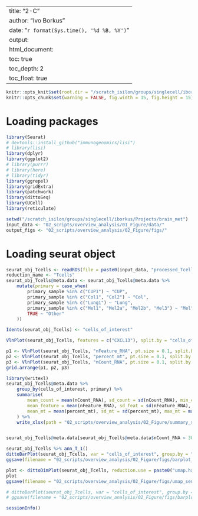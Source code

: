 
---
title: "2-C"
author: "Ivo Borkus"
date: "`r format(Sys.time(), '%d %B, %Y')`"
output:  
  html_document:
    toc: true
    toc_depth: 2
    toc_float: true
---

```r
knitr::opts_knit$set(root.dir = "/scratch_isilon/groups/singlecell/iborkus/Projects/brain_met") # nolint
knitr::opts_chunk$set(warning = FALSE, fig.width = 15, fig.height = 15)
```

# Loading packages

```R
library(Seurat)
# devtools::install_github("immunogenomics/lisi")
# library(lisi)
library(dplyr)
library(ggplot2)
# library(purrr)
# library(here)
# library(tidyr)
library(ggrepel)
library(gridExtra)
library(patchwork)
library(dittoSeq)
library(UCell)
library(reticulate)

setwd("/scratch_isilon/groups/singlecell/iborkus/Projects/brain_met")
input_data <- "02_scripts/overview_analysis/01_Figure/data/"
output_figs <- "02_scripts/overview_analysis/02_Figure/figs/"
```

# Loading seurat object
```R
seurat_obj_Tcells <- readRDS(file = paste0(input_data, "processed_Tcells_annotated_Fig_2B.rds"))
reduction_name <- "Tcells"
seurat_obj_Tcells@meta.data <- seurat_obj_Tcells@meta.data %>%
    mutate(primary = case_when(
        primary_sample %in% c("CUP1") ~ "CUP",
        primary_sample %in% c("Col1", "Col2") ~ "Col",
        primary_sample %in% c("Lung1") ~ "Lung",
        primary_sample %in% c("Mel1", "Mel2a", "Mel2b", "Mel3") ~ "Mel",
        TRUE ~ "Other"
    ))
```


```R
Idents(seurat_obj_Tcells) <- "cells_of_interest"

VlnPlot(seurat_obj_Tcells, features = c("CXCL13"), split.by = "cells_of_interest", group.by = "primary")
```


```R
p1 <- VlnPlot(seurat_obj_Tcells, "nFeature_RNA", pt.size = 0.1, split.by = "primary", group.by = "cells_of_interest")
p2 <- VlnPlot(seurat_obj_Tcells, "percent_mt", pt.size = 0.1, split.by = "primary", group.by = "cells_of_interest")
p3 <- VlnPlot(seurat_obj_Tcells, "nCount_RNA", pt.size = 0.1, split.by = "primary", group.by = "cells_of_interest")
grid.arrange(p1, p2, p3)

library(writexl)
seurat_obj_Tcells@meta.data %>%
    group_by(cells_of_interest, primary) %>%
    summarise(
        mean_count = mean(nCount_RNA), sd_count = sd(nCount_RNA), min_count = min(nCount_RNA),
        mean_feature = mean(nFeature_RNA), sd_feat = sd(nFeature_RNA), min_feat = min(nFeature_RNA),
        mean_mt = mean(percent_mt), sd_mt = sd(percent_mt), max_mt = max(percent_mt), n = n()
    ) %>%
    write_xlsx(path = "02_scripts/overview_analysis/02_Figure/summary_stats_senescence.xlsx")


seurat_obj_Tcells@meta.data[seurat_obj_Tcells@meta.data$nCount_RNA < 300, ] %>% nrow()
```


```R
seurat_obj_Tcells %>% ann_T_1()
dittoBarPlot(seurat_obj_Tcells, var = "cells_of_interest", group.by = "primary_sample", var.labels.reorder = c(2, 1))
ggsave(filename = "02_scripts/overview_analysis/02_Figure/figs/barplot_senescence_distribution.png")

plot <- dittoDimPlot(seurat_obj_Tcells, reduction.use = paste0("umap.harmony.", reduction_name), var = "cells_of_interest", do.label = F, order = "decreasing")
plot
ggsave(filename = "02_scripts/overview_analysis/02_Figure/figs/umap_senescence_overview.png", width = 15, height = 12)

# dittoBarPlot(seurat_obj_Tcells, var = "cells_of_interest", group.by = "ann_T_1", var.labels.reorder = c(2, 1))
# ggsave(filename = "02_scripts/overview_analysis/02_Figure/figs/barplot_senescence_distribution+cell-type.png")
```


```R
sessionInfo()
```